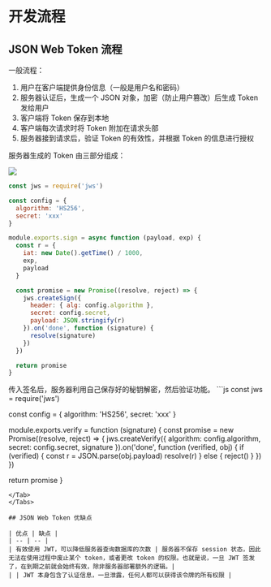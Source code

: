 
# 开发流程

## JSON Web Token 流程

一般流程：

1. 用户在客户端提供身份信息（一般是用户名和密码）
2. 服务器认证后，生成一个 JSON 对象，加密（防止用户篡改）后生成 Token 发给用户
3. 客户端将 Token 保存到本地
4. 客户端每次请求时将 Token 附加在请求头部
5. 服务器接到请求后，验证 Token 的有效性，并根据 Token 的信息进行授权

<Tabs>
<Tab value="服务器生成 Token" label="服务器生成 Token">
服务器生成的 Token 由三部分组成：

![](./img/jwt.png)
</Tab>
<Tab value="代码" label="代码">
```js
const jws = require('jws')

const config = {
  algorithm: 'HS256',
  secret: 'xxx'
}

module.exports.sign = async function (payload, exp) {
  const r = {
    iat: new Date().getTime() / 1000,
    exp,
    payload
  }

  const promise = new Promise((resolve, reject) => {
    jws.createSign({
      header: { alg: config.algorithm },
      secret: config.secret,
      payload: JSON.stringify(r)
    }).on('done', function (signature) {
      resolve(signature)
    })
  })

  return promise
}
```
</Tab>
</Tabs>

<Tabs>
<Tab value="服务器验证 Token" label="服务器验证 Token" default>
传入签名后，服务器利用自己保存好的秘钥解密，然后验证功能。
</Tab>
<Tab value="代码" label="代码">
```js
const jws = require('jws')

const config = {
  algorithm: 'HS256',
  secret: 'xxx'
}

module.exports.verify = function (signature) {
  const promise = new Promise((resolve, reject) => {
    jws.createVerify({
      algorithm: config.algorithm,
      secret: config.secret,
      signature
    }).on('done', function (verified, obj) {
      if (verified) {
        const r = JSON.parse(obj.payload)
        resolve(r)
      } else {
        reject()
      }
    })
  })

  return promise
}
```
</Tab>
</Tabs>

## JSON Web Token 优缺点

| 优点 | 缺点 |
| -- | -- |
| 有效使用 JWT，可以降低服务器查询数据库的次数 | 服务器不保存 session 状态，因此无法在使用过程中废止某个 token，或者更改 token 的权限。也就是说，一旦 JWT 签发了，在到期之前就会始终有效，除非服务器部署额外的逻辑。|
| | JWT 本身包含了认证信息，一旦泄露，任何人都可以获得该令牌的所有权限 |
